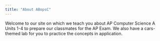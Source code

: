 ```yaml
---
title: "About ABopsC"
---
```


Welcome to our site on which we teach you about AP Computer Science A Units 1-4 to prepare our classmates for the AP Exam. We also have a cars-themed lab for you to practice the concepts in application.
